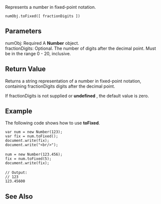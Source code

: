 Represents a number in fixed-point notation.

 numObj.toFixed([ fractionDigits ])

==Parameters==
; numObj: Required A '''Number''' object.
; fractionDigits: Optional. The number of digits after the decimal point. Must be in the range 0 - 20, inclusive.

==Return Value==
Returns a string representation of a number in fixed-point notation, containing fractionDigits digits after the decimal point.

If fractionDigits is not supplied or '''undefined''' , the default value is zero.


==Example==
The following code shows how to use '''toFixed'''.

 var num = new Number(123);
 var fix = num.toFixed();
 document.write(fix);
 document.write("&lt;br/&gt;");
 
 num = new Number(123.456);
 fix = num.toFixed(5);
 document.write(fix);
 
 // Output:
 // 123
 123.45600

==See Also==

              

              
